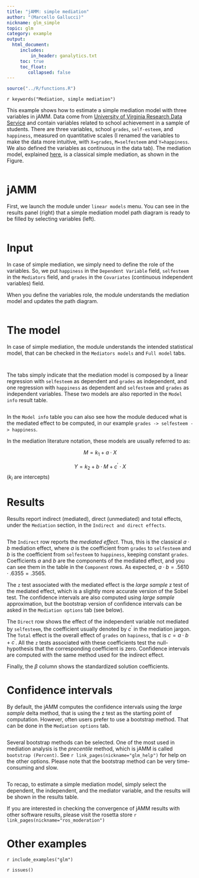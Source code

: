 ```yaml
---
title: "jAMM: simple mediation"
author: "(Marcello Gallucci)"
nickname: glm_simple
topic: glm
category: example
output: 
  html_document:
     includes:
         in_header: ganalytics.txt
     toc: true
     toc_float:
        collapsed: false
---
```


```r
source("../R/functions.R")
```


`r keywords("Mediation, simple mediation")`

This example shows how to estimate a simple mediation model with three variables in jAMM. Data come from [University of Virginia Research Data Service]('http://static.lib.virginia.edu/statlab/materials/data/mediationData.csv') and contain variables related to school achievement in a sample of students. There are three variables, school `grades`, `self-esteem`, and `happiness`, measured on quantitative scales (I renamed the variables to make the data more intuitive, with `X=grades`, `M=selfesteem` and `Y=happiness`. We also defined the variables as continuous in the data tab). The mediation model, explained [here](https://data.library.virginia.edu/introduction-to-mediation-analysis/), is a classical simple mediation, as shown in the Figure.

<img src="pics/virginia_original_model.png" class="img-responsive" alt="">

# jAMM

First, we launch the module under `linear models` menu. You can see in the results panel (right) that a simple mediation model path diagram is ready to be filled by selecting variables (left).

<img src="examples/virginia_simple/overall.png" class="img-responsive" alt="">

# Input

In case of simple mediation, we simply need to define the role of the variables. So, we put `happiness` in the `Dependent Variable` field, `selfesteem` in the `Mediators` field, and `grades` in the `Covariates` (continuous independent variables) field.

When you define the variables role, the module understands the mediation model and updates the path diagram.

<img src="examples/virginia_simple/pathdiagram.png" class="img-responsive" alt="">

# The model

In case of simple mediation, the module understands the intended statistical model, that can be checked in the `Mediators models` and `Full model` tabs. 

<img src="examples/virginia_simple/medmodel.png" class="img-responsive" alt="">

<img src="examples/virginia_simple/fullmodel.png" class="img-responsive" alt="">

The tabs simply indicate that the mediation model is composed by a linear regression with `selfesteem` as dependent and `grades` as independent, and one regression with `happiness` as dependent and `selfesteem` and `grades` as independent variables. These two models are also reported in the `Model info` result table.

<img src="examples/virginia_simple/modelinfo.png" class="img-responsive" alt="">

In the `Model info` table you can also see how the module deduced what is the mediated effect to be computed, in our example `grades -> selfesteem -> happiness`.

In the mediation literature notation, these models are usually referred to as:

$$ M =k_1 + a \cdot X $$

$$ Y =k_2+ b \cdot M +  c^\prime \cdot X$$
($k_i$  are intercepts)

# Results

Results report indirect (mediated), direct (unmediated) and total effects, under the `Mediation` section, in the `Indirect and direct effects`.

<img src="examples/virginia_simple/results1.png" class="img-responsive" alt="">

The `Indirect` row reports the _mediated effect_. Thus, this is the classical $a \cdot b$ mediation effect, where $a$ is the coefficient from `grades` to `selfesteem` and $b$ is the coefficient from `selfesteem` to `happiness`, keeping constant `grades`. Coefficients $a$ and $b$ are the components of the mediated effect, and you can see them in the table in the `Component` rows. As expected, $a \cdot b= .5610 \cdot .6355 = .3565$. 

The `z` test associated with the mediated effect is the _large sample_ z test of the mediated effect, which is a slightly more accurate version of the Sobel test. The confidence intervals are also computed using _large sample_ approximation, but the bootstrap version of confidence intervals can be asked in the `Mediation options` tab (see below).

The `Direct` row shows the effect of the independent variable not mediated by `selfesteem`, the coefficient usually denoted by $c^\prime$ in the mediation jargon. The `Total` effect is the overall effect of `grades` on `hapiness`, that is $c=a \cdot b + c^\prime$. All the `z` tests associated with these coefficients test the null-hypothesis that the corresponding coefficient is zero. Confidence intervals are computed with the same method used for the indirect effect.

Finally, the $\beta$ column shows the standardized solution coefficients.

# Confidence intervals

By default, the jAMM computes the confidence intervals using the _large sample_ delta method, that is using the z test as the starting point of computation. However, often users prefer to use a bootstrap method. That can be done in the  `Mediation options` tab.

<img src="examples/virginia_simple/options.png" class="img-responsive" alt="">

Several bootstrap methods can be selected. One of the most used in mediation analysis is the _precentile_ method, which is jAMM is called `bootstrap (Percent)`. See `r link_pages(nickname="glm_help")` for help on the other options. Please note that the bootstrap method can be very time-consuming and slow.

<img src="examples/virginia_simple/results2.png" class="img-responsive" alt="">

To recap, to estimate a simple mediation model, simply select the dependent, the independent, and the mediator variable, and the results will be shown in the results table.


If you are interested in checking the convergence of jAMM results with other software results, please visit the rosetta store
`r link_pages(nickname="ros_moderation")`

# Other examples

`r include_examples("glm")`


`r issues()`